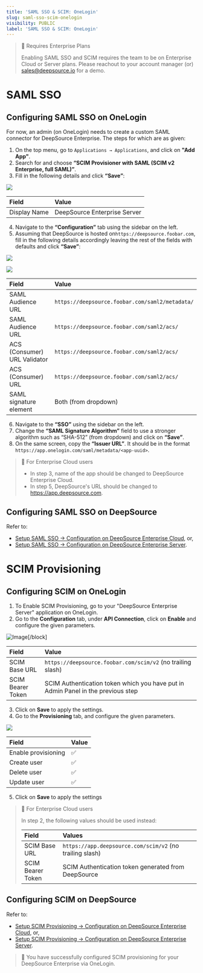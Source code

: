 ```yaml
---
title: 'SAML SSO & SCIM: OneLogin'
slug: saml-sso-scim-onelogin
visibility: PUBLIC
label: 'SAML SSO & SCIM: OneLogin'
---
```

> 📘 Requires Enterprise Plans
> 
> Enabling SAML SSO and SCIM requires the team to be on Enterprise Cloud or Server plans. Please reachout to your account manager (or) [sales@deepsource.io](mailto:sales@deepsource.io) for a demo.

# SAML SSO

## Configuring SAML SSO on OneLogin

For now, an admin (on OneLogin) needs to create a custom SAML connector for DeepSource Enterprise. The steps for which are as given:

1. On the top menu, go to `Applications → Applications`, and click on **"Add App"**.
2. Search for and choose **“SCIM Provisioner with SAML (SCIM v2 Enterprise, full SAML)”**.
3. Fill in the following details and click **“Save”**:

![](https://files.readme.io/770e154-small-1.png)

| Field        | Value                        |
| :----------- | :--------------------------- |
| Display Name | DeepSource Enterprise Server |

4. Navigate to the **“Configuration”** tab using the sidebar on the left.
5. Assuming that DeepSource is hosted on`https://deepsource.foobar.com`, fill in the following details accordingly leaving the rest of the fields with defaults and click **“Save”**:

![](https://files.readme.io/9338ec0-small-2.png)

![](https://files.readme.io/a94d00b-small-3.png)

| Field                        | Value                                           |
| :--------------------------- | :---------------------------------------------- |
| SAML Audience URL            | `https://deepsource.foobar.com/saml2/metadata/` |
| SAML Audience URL            | `https://deepsource.foobar.com/saml2/acs/`      |
| ACS (Consumer) URL Validator | `https://deepsource.foobar.com/saml2/acs/`      |
| ACS (Consumer) URL           | `https://deepsource.foobar.com/saml2/acs/`      |
| SAML signature element       | Both (from dropdown)                            |

6. Navigate to the **“SSO”** using the sidebar on the left.
7. Change the **“SAML Signature Algorithm”** field to use a stronger algorithm such as “SHA-512” (from dropdown) and click on **“Save”**.
8. On the same screen, copy the **“Issuer URL”**. It should be in the format `https://app.onelogin.com/saml/metadata/<app-uuid>`.

> 🚧 For Enterprise Cloud users
> 
> - In step 3, name of the app should be changed to DeepSource Enterprise Cloud.
> - In step 5, DeepSource's URL should be changed to https://app.deepsource.com.

## Configuring SAML SSO on DeepSource

Refer to:

- [Setup SAML SSO -> Configuration on DeepSource Enterprise Cloud](/docs/integrations-sso#configuration-on-deepsource-enterprise-cloud), or,
- [Setup SAML SSO -> Configuration on DeepSource Enterprise Server](/docs/integrations-sso#configuration-on-deepsource-enterprise-server).

# SCIM Provisioning

## Configuring SCIM on OneLogin

1. To Enable SCIM Provisioning, go to your "DeepSource Enterprise Server" application on OneLogin.
2. Go to the **Configuration** tab, under **API Connection**, click on **Enable** and configure the given parameters.

![Image](https://files.readme.io/ebaf704-small-5.png,,)[/block]


| Field             | Value                                                                            |
| :---------------- | :------------------------------------------------------------------------------- |
| SCIM Base URL     | `https://deepsource.foobar.com/scim/v2` (no trailing slash)                      |
| SCIM Bearer Token | SCIM Authentication token which you have put in Admin Panel in the previous step |

3. Click on **Save** to apply the settings.
4. Go to the **Provisioning** tab, and configure the given parameters.

![](https://files.readme.io/a51f409-small-6.png)

| Field               | Value |
| :------------------ | :---- |
| Enable provisioning | ✅     |
| Create user         | ✅     |
| Delete user         | ✅     |
| Update user         | ✅     |

5. Click on **Save** to apply the settings

> 🚧 For Enterprise Cloud users
> 
> In step 2, the following values should be used instead:
> 
> | Field             | Values                                                   |    |
> | :---------------- | :------------------------------------------------------- | :- |
> | SCIM Base URL     | `https://app.deepsource.com/scim/v2` (no trailing slash) |    |
> | SCIM Bearer Token | SCIM Authentication token generated from DeepSource      |    |

## Configuring SCIM on DeepSource

Refer to:

- [Setup SCIM Provisioning -> Configuration on DeepSource Enterprise Cloud](/docs/integrations-sso#configuration-on-deepsource-enterprise-cloud-1), or,
- [Setup SCIM Provisioning -> Configuration on DeepSource Enterprise Server](/docs/integrations-sso#configuration-on-deepsource-enterprise-server-1).

> 🎉 You have successfully configured SCIM provisioning for your DeepSource Enterprise via OneLogin.
